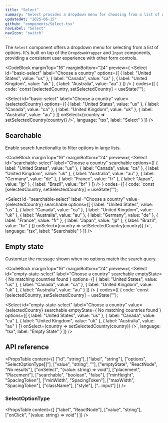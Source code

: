 ```yaml
---
title: "Select"
summary: "Select provides a dropdown menu for choosing from a list of options with optional search functionality."
updatedAt: "2025-06-15"
github: "components/Select.tsx"
navLabel: "Select"
navIcon: "switch"
---
```


The `Select` component offers a dropdown menu for selecting from a list of options. It's built on top of the `DropdownWrapper` and `Input` components, providing a consistent user experience with other form controls.

<CodeBlock
    marginTop="16"
    marginBottom="24"
    preview={
        <Row fillWidth height={12} vertical="start">
            <Select
                id="basic-select"
                label="Choose a country"
                options={[
                    { label: "United States", value: "us" },
                    { label: "Canada", value: "ca" },
                    { label: "United Kingdom", value: "uk" },
                    { label: "Australia", value: "au" }
                ]}
            />
        </Row>
    }
    codes={[
        {
            code:
`const [selectedCountry, setSelectedCountry] = useState("");

<Select
    id="basic-select"
    label="Choose a country"
    value={selectedCountry}
    options={[
      { label: "United States", value: "us" },
      { label: "Canada", value: "ca" },
      { label: "United Kingdom", value: "uk" },
      { label: "Australia", value: "au" }
    ]}
    onSelect={country => setSelectedCountry(country)}
/>`,
            language: "tsx",
            label: "Select"
        }
    ]}
/>

## Searchable

Enable search functionality to filter options in large lists.

<CodeBlock
    marginTop="16"
    marginBottom="24"
    preview={
        <Row fillWidth height={12} vertical="start">
            <Select
                id="searchable-select"
                label="Choose a country"
                searchable
                options={[
                    { label: "United States", value: "us" },
                    { label: "Canada", value: "ca" },
                    { label: "United Kingdom", value: "uk" },
                    { label: "Australia", value: "au" },
                    { label: "Germany", value: "de" },
                    { label: "France", value: "fr" },
                    { label: "Japan", value: "jp" },
                    { label: "Brazil", value: "br" }
                ]}
            />
        </Row>
    }
    codes={[
        {
            code:
`const [selectedCountry, setSelectedCountry] = useState("");

<Select
    id="searchable-select"
    label="Choose a country"
    value={selectedCountry}
    searchable
    options={[
      { label: "United States", value: "us" },
      { label: "Canada", value: "ca" },
      { label: "United Kingdom", value: "uk" },
      { label: "Australia", value: "au" },
      { label: "Germany", value: "de" },
      { label: "France", value: "fr" },
      { label: "Japan", value: "jp" },
      { label: "Brazil", value: "br" }
    ]}
    onSelect={country => setSelectedCountry(country)}
/>`,
            language: "tsx",
            label: "Searchable"
        }
    ]}
/>

## Empty state

Customize the message shown when no options match the search query.

<CodeBlock
    marginTop="16"
    marginBottom="24"
    preview={
        <Row fillWidth height={12} vertical="start">
            <Select
                id="empty-state-select"
                label="Choose a country"
                searchable
                emptyState={
                    <Text onBackground="neutral-weak">
                        No matching countries found
                    </Text>
                }
                options={[
                    { label: "United States", value: "us" },
                    { label: "Canada", value: "ca" },
                    { label: "United Kingdom", value: "uk" },
                    { label: "Australia", value: "au" }
                ]}
            />
        </Row>
    }
    codes={[
        {
            code:
`const [selectedCountry, setSelectedCountry] = useState("");

<Select
    id="empty-state-select"
    label="Choose a country"
    value={selectedCountry}
    searchable
    emptyState={
      <Text onBackground="neutral-weak">
        No matching countries found
      </Text>
    }
    options={[
      { label: "United States", value: "us" },
      { label: "Canada", value: "ca" },
      { label: "United Kingdom", value: "uk" },
      { label: "Australia", value: "au" }
    ]}
    onSelect={country => setSelectedCountry(country)}
/>`,
            language: "tsx",
            label: "Empty State"
        }
    ]}
/>

## API reference

<PropsTable
    content={[
        ["id", "string"],
        ["label", "string"],
        ["options", "SelectOptionType[]"],
        ["value", "string", ""],
        ["emptyState", "ReactNode", "No results"],
        ["onSelect", "(value: string) => void"],
        ["placement", "Placement"],
        ["searchable", "boolean", "false"],
        ["minHeight", "SpacingToken"],
        ["minWidth", "SpacingToken"],
        ["maxWidth", "SpacingToken"],
        ["className"],
        ["style"],
        ["...input"]
    ]}
/>

### SelectOptionType

<PropsTable
  content={[
    ["label", "ReactNode"],
    ["value", "string"],
    ["onClick", "(value: string) => void"]
  ]}
/>